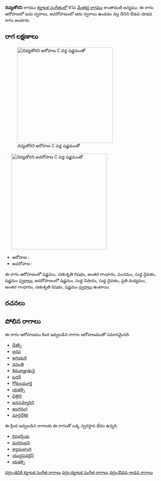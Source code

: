 {{Infobox ragam
	| name          	= దివ్యతోరని
	| synonym	    	= 
	| mela          	= 
	| chakra        	= 
	| janaka        	= 
	| type          	= ఔడవ-శాడవ
	| arohanam      	= {{svaraC|S|R2|G3|P|D1|S'}} 
	| avarohanam    	= {{svaraC|S'|N1|D1|M2|G3|R2|S}}
	| jeeva         	=
	| chhaya        	=
	| nyasa         	=
	| vishesha      	= 
	| equivalent  		= 
}}
{{కర్ణాటక సంగీత రాగాలు}}
'''దివ్యతోరని''' రాగము [[కర్ణాటక సంగీతం]]లో 61వ [[మేళకర్త రాగము]] కాంతామణి జన్యము.  ఈ రాగం ఆరోహణలో ఐదు స్వరాలు, అవరోహణంలో ఆరు స్వరాలు ఉండడం వల్ల దీనిని ఔడవ-షాడవ రాగం అంటారు.


==రాగ లక్షణాలు==
[[Image:divyatorani_ar_kb2wiki.png|thumb|right|316px|''దివ్యతోరని'' ఆరోహణ C వద్ద షడ్జమంతో]]
	[[Image:divyatorani_av_kb2wiki.png|thumb|right|316px|''దివ్యతోరని'' అవరోహణ C వద్ద షడ్జమంతో]]

* ఆరోహణ : {{svaraC|S|R2|G3|P|D1|S'}} 
* అవరోహణ : {{svaraC|S'|N1|D1|M2|G3|R2|S}}

ఈ రాగం ఆరోహణంలో షడ్జమం, చతుశృతి రిషభం, అంతర గాంధారం, పంచమం, సుద్ద దైవతం, షడ్జమం [[స్వరాలు]], అవరోహణంలో షడ్జమం, సుద్ద నిషాదం, సుద్ద దైవతం, ప్రతి మధ్యమం, అంతర గాంధారం, చతుశృతి రిషభం, షడ్జమం [[స్వరాలు]] ఉంటాయి.

==రచనలు==



==పోలిన రాగాలు==
ఈ రాగం ఆరోహణము కింద ఇవ్వబడిన రాగాల ఆరోహణముతో సమానమైనది.
* [[దేశక్సి]]
* [[జరప]]
* [[అగుడురి]]
* [[వసంతి]]
* [[శిరువాజ్హుతునై]]
* [[బదరీ]]
* [[గోకులమూర్తి]]
* [[యతక్సి]]
* [[ చిత్రిని]]
* [[జనసమ్మోదిని]]
* [[అంగరంగ]]
* [[ మార్గదేశిక]]

ఈ క్రింద ఇవ్వబడిన రాగాలకు ఈ రాగంతో ఒక్క స్వరస్థాన భేదం ఉన్నది.
* [[రిషభప్రియ]]
* [[మరరంజని]]
* [[శ్యామలాంగి]]
* [[యుద్ధప్రవర్తినీ]]
* [[యతక్సి]]



[[వర్గం:తెవికి కర్ణాటక సంగీత రాగాలు]]
[[వర్గం:కర్ణాటక సంగీత రాగాలు]]
[[వర్గం:ఔడవ-శాడవ రాగాలు]]